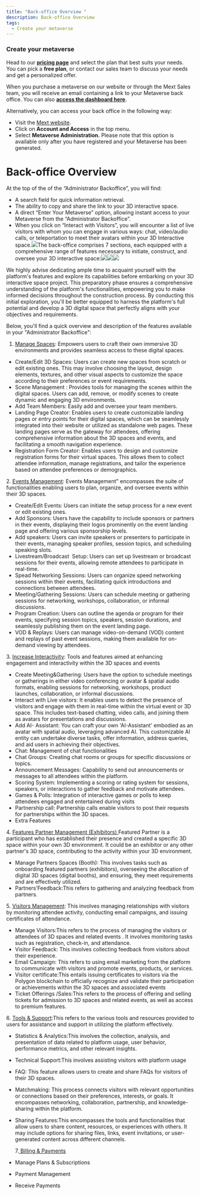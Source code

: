 ```yaml
---
title: "Back-office Overview "
description: Back-office Overview
tags:
  - Create your metaverse
---
```


### Create your metaverse

Head to our **[pricing page](https://mext.app/pricing)** and select the plan that best suits your needs. You can pick a **free plan**, or contact our sales team to discuss your needs and get a personalized offer.

When you purchase a metaverse on our website or through the Mext Sales team, you will receive an email containing a link to your Metaverse back office. You can also **[access the dashboard here](https://dashboard.mext.app/metaverse)**.

Alternatively, you can access your back office in the following way:

- Visit the [Mext website](https://mext.app).
- Click on **Account and Access** in the top menu.
- Select **Metaverse Administration.** Please note that this option is available only after you have registered and your Metaverse has been generated.

# **Back-office Overview**

At the top of the of the “Administrator Backoffice”, you will find:

- A search field for quick information retrieval.
- The ability to copy and share the link to your 3D interactive space.
- A direct “Enter Your Metaverse” option, allowing instant access to your Metaverse from the “Administrator Backoffice”.
- When you click on “Interact with Visitors”, you will encounter a list of live visitors with whom you can engage in various ways: chat, video/audio calls, or teleportation to meet their avatars within your 3D Interactive space.![](/img/Marvaimages/Bannerwebsite1.jpg)The back-office comprises 7 sections, each equipped with a comprehensive range of features necessary to initiate, construct, and oversee your 3D interactive space:![](/img/Marvaimages/Bannerwebsite2.jpg)![](/img/Marvaimages/Bannerwebsite3.jpg)![](/img/Bannerwebsite4.jpg)

We highly advise dedicating ample time to acquaint yourself with the platform's features and explore its capabilities before embarking on your 3D interactive space project. This preparatory phase ensures a comprehensive understanding of
the platform's functionalities, empowering you to make informed decisions throughout the construction process. By conducting this initial exploration, you'll be better equipped to harness the platform's full potential and develop
a 3D digital space that perfectly aligns with your objectives and requirements.

Below, you'll find a quick overview and description of the features available in your "Administrator Backoffice":

1. [Manage Spaces](https://dashboard.mext.app/metaverse/276): Empowers users to craft their own immersive 3D environments and provides seamless access to these digital spaces.

- Create/Edit 3D Spaces: Users can create new spaces from scratch or edit existing ones. This may involve choosing the layout, design elements, textures, and other visual aspects to customize
  the space according to their preferences or event requirements.
- Scene Management : Provides tools for managing the scenes within the digital spaces. Users
  can add, remove, or modify scenes to create dynamic and engaging 3D
  environments.
- Add Team Members: Easily add and oversee your team members.
- Landing Page Creator: Enables users to create customizable landing pages or entry points for their digital spaces, which can be seamlessly integrated into their website or utilized as standalone web pages. These landing pages serve as the gateway for attendees, offering comprehensive information about the 3D spaces and events, and facilitating a smooth navigation experience.
- Registration Form Creator: Enables users to design and customize registration forms for their virtual spaces. This allows them to collect attendee information, manage registrations, and tailor the experience based on attendee preferences or demographics.

2\. [Events Management](https://dashboard.mext.app/metaverse/276): Events Management" encompasses the suite of functionalities enabling users to plan, organize, and oversee events within their 3D spaces.

- Create/Edit Events: Users can initiate the setup process for a new event or edit existing ones.
- Add Sponsors: Users have the capability to include sponsors or partners in their events, displaying their logos prominently on the event landing page and offering various sponsorship levels.
- Add speakers: Users can invite speakers or presenters to participate in their events, managing speaker profiles, session topics, and scheduling speaking slots.
- Livestream/Broadcast  Setup: Users can set up livestream or broadcast sessions for their events,
  allowing remote attendees to participate in real-time.
- Spead Networking Sessions: Users can organize speed networking sessions within their events,
  facilitating quick introductions and connections between attendees.
- Meeting/Gathering Sessions: Users can schedule meeting or gathering sessions for networking,
  workshops, collaboration, or informal discussions.
- Program Creation: Users can outline the agenda or program for their events, specifying
  session topics, speakers, session durations, and seamlessly publishing them on
  the event landing page.
- VOD & Replays: Users can manage video-on-demand (VOD) content and replays of past event
  sessions, making them available for on-demand viewing by attendees.

3\. [Increase Interactivity](https://dashboard.mext.app/metaverse/276): Tools and features aimed at enhancing engagement and interactivity within the 3D spaces
and events

- Create Meeting\&Gathering: Users have the option to schedule meetings or gatherings in either video conferencing or avatar & spatial audio formats, enabling sessions for networking, workshops, product launches, collaboration, or informal
  discussions.
- Interact with Live visitors: It enables users to detect the presence of visitors and engage with them
  in real-time within the virtual event or 3D space. This includes text-based
  chatting, video calls, and joining them as avatars for presentations and
  discussions.
- Add AI- Assistant: You can craft your own 'AI-Assistant' embodied as an avatar with spatial audio, leveraging advanced AI. This customizable AI entity can undertake diverse tasks, offer information, address queries, and aid users in achieving
  their objectives.
- Chat: Management of chat functionalities
- Chat Groups: Creating chat rooms or groups for specific discussions or topics.
- Announcement Messages: Capability to send out announcements or messages to all attendees within
  the platform.
- Scoring System: Implementing a scoring or rating system for sessions, speakers, or
  interactions to gather feedback and motivate attendees.
- Games & Polls: Integration of interactive games or polls to keep attendees engaged and entertained during visits
- Partnership call: Partnership calls enable visitors to post their requests for partnerships within the 3D spaces.
- Extra Features

4\. [Features Partner Management (Exhibitors) ](https://dashboard.mext.app/metaverse/276)Featured Partner is a participant who has established their presence and created a specific 3D space within your own 3D environment. It could be an exhibitor or any other partner's 3D space, contributing to the activity within your 3D environment.

- Manage Partners Spaces (Booth): This involves tasks such as onboarding featured partners (exhibitors), overseeing the allocation of digital 3D spaces (digital booths), and ensuring, they meet requirements and are effectively utilized.
- Partners’Feedback\:This refers to gathering and analyzing feedback from partners.

5\. [Visitors Management](https://dashboard.mext.app/metaverse/276): This involves managing relationships with visitors by monitoring attendee activity, conducting email campaigns, and issuing certificates of attendance.

- Manage Visitors\:This refers to the process of managing the visitors or attendees of 3D spaces and related events . It involves monitoring tasks such as registration, check-in, and attendance.
- Visitor Feedback: This involves collecting feedback from visitors about their experience.
- Email Campaign: This refers to using email marketing from the platform to communicate with visitors and promote events, products, or services.
- Visitor certificate\:This entails issuing certificates to visitors via the Polygon blockchain to officially recognize and validate their participation or achievements within the 3D spaces and associated events
- Ticket Offerings /Sales\:This refers to the process of offering and selling tickets for admission to 3D spaces and related events, as well as access to premium features.

6\. [Tools & Support](https://dashboard.mext.app/metaverse/276)\:This refers to the various tools and resources provided to users for assistance and support in utilizing the platform effectively.

- Statistics & Analytics\:This involves the collection, analysis, and presentation of data related to platform usage, user behavior, performance metrics, and other relevant insights.
- Technical Support\:This involves assisting visitors with platform usage
- FAQ: This feature allows users to create and share FAQs for visitors of their 3D spaces.
- Matchmaking: This process connects visitors with relevant opportunities or connections based on their preferences, interests, or goals. It encompasses networking, collaboration, partnership, and knowledge-sharing within the platform.
- Sharing Features\:This encompasses the tools and functionalities that allow users to share content, resources, or experiences with others. It may include options for sharing files, links, event invitations, or user-generated content across different channels.

  7.[ Billing & Payments ](https://dashboard.mext.app/metaverse/276)

- Manage Plans & Subscriptions
- Payment Management
- Receive Payments

